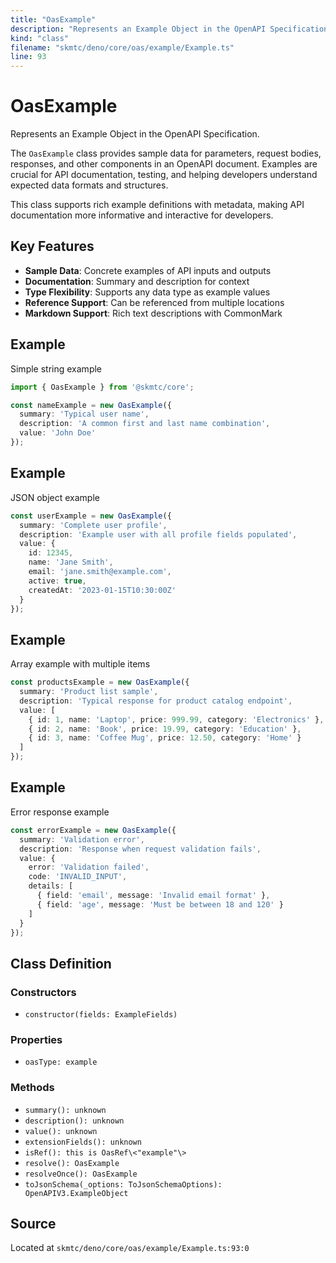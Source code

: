 ```yaml
---
title: "OasExample"
description: "Represents an Example Object in the OpenAPI Specification."
kind: "class"
filename: "skmtc/deno/core/oas/example/Example.ts"
line: 93
---
```


# OasExample

Represents an Example Object in the OpenAPI Specification.

The `OasExample` class provides sample data for parameters, request bodies,
responses, and other components in an OpenAPI document. Examples are crucial
for API documentation, testing, and helping developers understand expected
data formats and structures.

This class supports rich example definitions with metadata, making API
documentation more informative and interactive for developers.

## Key Features

- **Sample Data**: Concrete examples of API inputs and outputs
- **Documentation**: Summary and description for context
- **Type Flexibility**: Supports any data type as example values
- **Reference Support**: Can be referenced from multiple locations
- **Markdown Support**: Rich text descriptions with CommonMark


## Example

Simple string example
```typescript
import { OasExample } from '@skmtc/core';

const nameExample = new OasExample({
  summary: 'Typical user name',
  description: 'A common first and last name combination',
  value: 'John Doe'
});
```


## Example

JSON object example
```typescript
const userExample = new OasExample({
  summary: 'Complete user profile',
  description: 'Example user with all profile fields populated',
  value: {
    id: 12345,
    name: 'Jane Smith',
    email: 'jane.smith@example.com',
    active: true,
    createdAt: '2023-01-15T10:30:00Z'
  }
});
```


## Example

Array example with multiple items
```typescript
const productsExample = new OasExample({
  summary: 'Product list sample',
  description: 'Typical response for product catalog endpoint',
  value: [
    { id: 1, name: 'Laptop', price: 999.99, category: 'Electronics' },
    { id: 2, name: 'Book', price: 19.99, category: 'Education' },
    { id: 3, name: 'Coffee Mug', price: 12.50, category: 'Home' }
  ]
});
```


## Example

Error response example
```typescript
const errorExample = new OasExample({
  summary: 'Validation error',
  description: 'Response when request validation fails',
  value: {
    error: 'Validation failed',
    code: 'INVALID_INPUT',
    details: [
      { field: 'email', message: 'Invalid email format' },
      { field: 'age', message: 'Must be between 18 and 120' }
    ]
  }
});
```

## Class Definition

### Constructors

- `constructor(fields: ExampleFields)`

### Properties

- `oasType: example`

### Methods

- `summary(): unknown`
- `description(): unknown`
- `value(): unknown`
- `extensionFields(): unknown`
- `isRef(): this is OasRef\<"example"\>`
- `resolve(): OasExample`
- `resolveOnce(): OasExample`
- `toJsonSchema(_options: ToJsonSchemaOptions): OpenAPIV3.ExampleObject`

## Source

Located at `skmtc/deno/core/oas/example/Example.ts:93:0`
